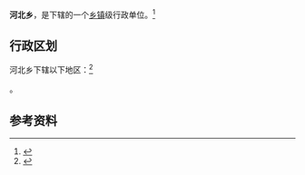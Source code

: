 {{中国乡级行政区|63/25/22/202/000}}

'''河北乡'''，是{{PRC admin/fullname|63/25/22/202/000|3}}下辖的一个[[乡镇|乡镇]]级行政单位。<ref>{{PRC admin/ref sgc|{{PRC admin/parent|63/25/22/202/000}}}}</ref>

== 行政区划 ==

河北乡下辖以下地区：<ref>{{PRC admin/ref sgc|63/25/22/202/000}}</ref>

{{PRC admin/children|63/25/22/202/000}}。

== 参考资料 ==

{{reflist}}

{{行政区划小作品}}
{{PRC admin/navcat|63/25/22/202/000}}